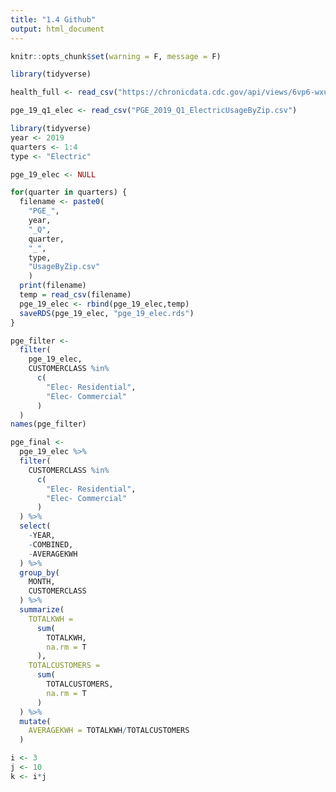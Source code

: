 ```yaml
---
title: "1.4 Github"
output: html_document
---
```


```r
knitr::opts_chunk$set(warning = F, message = F)
```

```r
library(tidyverse)

health_full <- read_csv("https://chronicdata.cdc.gov/api/views/6vp6-wxuq/rows.csv?accessType=DOWNLOAD")

pge_19_q1_elec <- read_csv("PGE_2019_Q1_ElectricUsageByZip.csv")
```

```r
library(tidyverse)
year <- 2019
quarters <- 1:4
type <- "Electric"

pge_19_elec <- NULL

for(quarter in quarters) {
  filename <- paste0(
    "PGE_",
    year,
    "_Q",
    quarter,
    "_",
    type,
    "UsageByZip.csv"
    )
  print(filename)
  temp = read_csv(filename)
  pge_19_elec <- rbind(pge_19_elec,temp)
  saveRDS(pge_19_elec, "pge_19_elec.rds")
}

```
```r
pge_filter <- 
  filter(
    pge_19_elec,
    CUSTOMERCLASS %in% 
      c(
        "Elec- Residential",
        "Elec- Commercial"
      )
  )
names(pge_filter)
```
```r
pge_final <-
  pge_19_elec %>%
  filter(
    CUSTOMERCLASS %in% 
      c(
        "Elec- Residential",
        "Elec- Commercial"
      )
  ) %>%
  select(
    -YEAR,
    -COMBINED,
    -AVERAGEKWH
  ) %>%
  group_by(
    MONTH,
    CUSTOMERCLASS
  ) %>%
  summarize(
    TOTALKWH =
      sum(
        TOTALKWH,
        na.rm = T
      ),
    TOTALCUSTOMERS = 
      sum(
        TOTALCUSTOMERS,
        na.rm = T
      )
  ) %>%
  mutate(
    AVERAGEKWH = TOTALKWH/TOTALCUSTOMERS
  )
```
```r
i <- 3
j <- 10
k <- i*j
```


